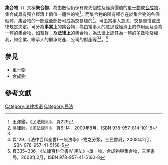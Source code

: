 '''集合物'''（{{lang-de|'''Gesamtsache'''}}）又稱'''聚合物'''，為由數個仍保有原先個性及經濟價值的[[單一物|單一物]]或[[合成物|合成物]]，集合成具有獨立經濟上價值一體性的物<ref name="王澤鑑">王澤鑑，《民法總則》，頁229</ref>。而集合物的所有權存在於集合物的各個個體，集合物的一部或全部皆可成為交易標的<ref name="吳律師">吳律師，《民法總則》，頁6-14，2009年8月，ISBN 978-957-814-101-8</ref>，可由當事人意思、交易習慣或法律規定決定。可分為'''事實上'''的集合物，為由當事人的意思或經濟上的作用而及合為一體的集合物，如畜群；及'''法律上'''的集合物，為法律上認其為一體的多數物及權利，如企業、繼承人的繼承財產、公司的財產等<ref name="王澤鑑"/><ref>頁129，《法律百科全書I 一般法學》-物之分類，三民書局，2008年2月，ISBN 978-957-41-5158-5</ref>。<ref>頁335~336，《法律百科全書IV 民法》-單一物、合成物與集合物，三民書局，2008年2月，ISBN 978-957-41-5160-8</ref>
==參見==
*[[單一物|單一物]]
*[[合成物|合成物]]

==參考文獻==
{{reflist}}

{{物之分類}}

[[Category:法律术语|Category:法律术语]]
[[Category:民法|Category:民法]]